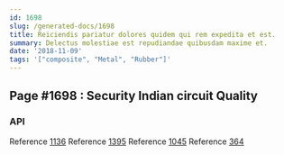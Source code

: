 ```yaml
---
id: 1698
slug: /generated-docs/1698
title: Reiciendis pariatur dolores quidem qui rem expedita et est.
summary: Delectus molestiae est repudiandae quibusdam maxime et.
date: '2018-11-09'
tags: '["composite", "Metal", "Rubber"]'
---
```


## Page #1698 : Security Indian circuit Quality
### API



Reference [1136](/generated-docs/1136)
Reference [1395](/generated-docs/1395)
Reference [1045](/generated-docs/1045)
Reference [364](/generated-docs/364)




